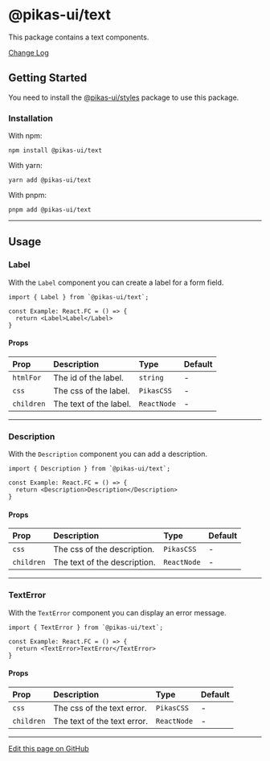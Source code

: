 

<NextSeo title="Text" />

# @pikas-ui/text

This package contains a text components.

<a href="https://github.com/Achaak/pikas/blob/main/packages/ui/text/CHANGELOG.md">
  Change Log
</a>

## Getting Started

You need to install the <a href={stylesLink}>@pikas-ui/styles</a> package to use this package.

### Installation

With npm:

```
npm install @pikas-ui/text
```

With yarn:

```
yarn add @pikas-ui/text
```

With pnpm:

```
pnpm add @pikas-ui/text
```

---

## Usage

### Label

With the `Label` component you can create a label for a form field.

<LabelExample />

```tsx
import { Label } from `@pikas-ui/text`;

const Example: React.FC = () => {
  return <Label>Label</Label>
}
```

#### Props

| Prop       | Description            | Type        | Default |
| :--------- | :--------------------- | :---------- | :------ |
| `htmlFor`  | The id of the label.   | `string`    | -       |
| `css`      | The css of the label.  | `PikasCSS`  | -       |
| `children` | The text of the label. | `ReactNode` | -       |

---

### Description

With the `Description` component you can add a description.

<DescriptionExample />

```tsx
import { Description } from `@pikas-ui/text`;

const Example: React.FC = () => {
  return <Description>Description</Description>
}
```

#### Props

| Prop       | Description                  | Type        | Default |
| :--------- | :--------------------------- | :---------- | :------ |
| `css`      | The css of the description.  | `PikasCSS`  | -       |
| `children` | The text of the description. | `ReactNode` | -       |

---

### TextError

With the `TextError` component you can display an error message.

<TextErrorExample />

```tsx
import { TextError } from `@pikas-ui/text`;

const Example: React.FC = () => {
  return <TextError>TextError</TextError>
}
```

#### Props

| Prop       | Description                 | Type        | Default |
| :--------- | :-------------------------- | :---------- | :------ |
| `css`      | The css of the text error.  | `PikasCSS`  | -       |
| `children` | The text of the text error. | `ReactNode` | -       |

---

[Edit this page on GitHub](https://github.com/Achaak/pikas/blob/main/apps/docs-ui/pages/components/text.mdx)
